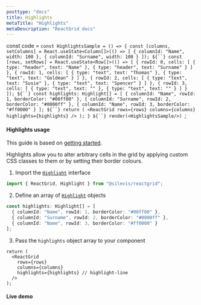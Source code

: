 ```yaml
---
posttype: "docs"
title: Highlights
metaTitle: "Highlights"
metaDescription: "ReactGrid docs"
---
```

const code = `const HighlightsSample = () => {
  const [columns, setColumns] = React.useState<Column[]>(() => [
    { columnId: "Name", width: 100 },
    { columnId: "Surname", width: 100 }
  ]);
  ${``}
  const [rows, setRows] = React.useState<Row[]>(() => [
    {
      rowId: 0,
      cells: [
        { type: "header", text: "Name" },
        { type: "header", text: "Surname" }
      ]
    },
    {
      rowId: 1,
      cells: [
        { type: "text", text: "Thomas" },
        { type: "text", text: "Goldman" }
      ]
    },
    {
      rowId: 2,
      cells: [
        { type: "text", text: "Susie" },
        { type: "text", text: "Spencer" }
      ]
    },
    {
      rowId: 3,
      cells: [
        { type: "text", text: "" },
        { type: "text", text: "" }
      ]
    }
  ]);
  ${``}
  const highlights: Highlight[] = [
    { columnId: "Name", rowId: 1, borderColor: "#00ff00" },
    { columnId: "Surname", rowId: 2, borderColor: "#0000ff" },
    { columnId: "Name", rowId: 3, borderColor: "#ff0000" }
  ];
  ${``}
  return (
    <ReactGrid
      rows={rows}
      columns={columns}
      highlights={highlights}
    />
  );
}
${``}
render(<HighlightsSample/>)
`;

#### Highlights usage

This guide is based on [getting started](/docs/3.0/1-getting-started/).

Highlights allow you to alter arbitrary cells in the grid
by applying custom CSS classes to them or by setting their border colours.

1. Import the [`Highlight`](/docs/3.0/7-api/0-interfaces/9-highlight/) interface

```ts
import { ReactGrid, Highlight } from "@silevis/reactgrid";
```

2. Define an array of [`Highlight`](/docs/3.0/7-api/0-interfaces/9-highlight/) objects

```ts
const highlights: Highlight[] = [
  { columnId: "Name", rowId: 1, borderColor: "#00ff00" },
  { columnId: "Surname", rowId: 2, borderColor: "#0000ff" },
  { columnId: "Name", rowId: 3, borderColor: "#ff0000" }
];
```

3. Pass the `highlights` object array to your component

```tsx
return (
  <ReactGrid
    rows={rows}
    columns={columns}
    highlights={highlights} // highlight-line
  />
);
```

#### Live demo

<LiveCode 
  code={code}
  title='Advanced menu context handling live demo'
  noInline={true}
/> 